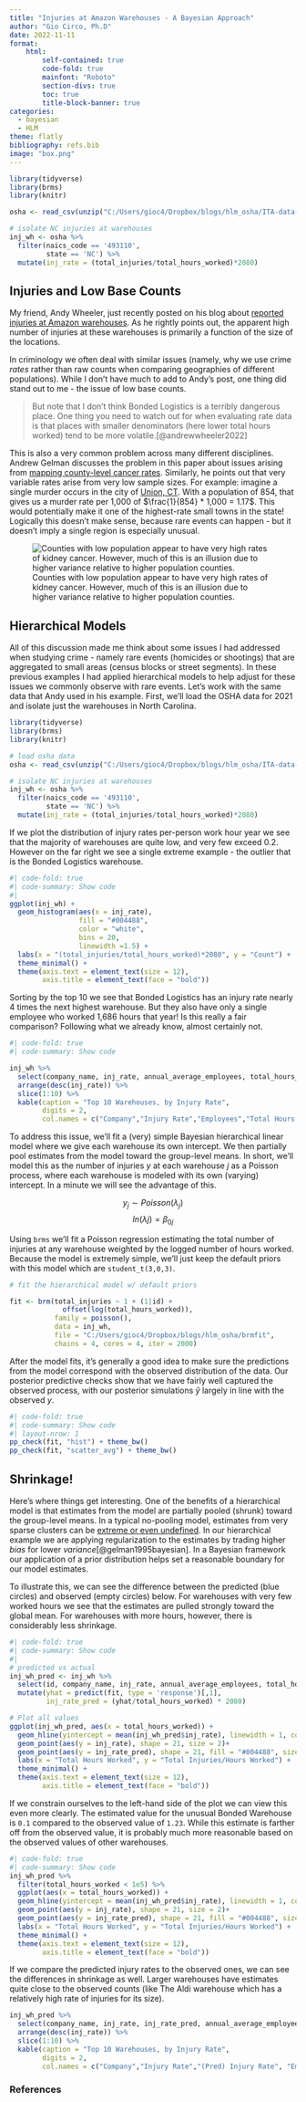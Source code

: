 ```yaml
---
title: "Injuries at Amazon Warehouses - A Bayesian Approach"
author: "Gio Circo, Ph.D"
date: 2022-11-11
format: 
    html:
        self-contained: true
        code-fold: true
        mainfont: "Roboto"
        section-divs: true
        toc: true
        title-block-banner: true
categories:
  - bayesian
  - HLM
theme: flatly
bibliography: refs.bib
image: "box.png"
---
```


```r
library(tidyverse)
library(brms)
library(knitr)

osha <- read_csv(unzip("C:/Users/gioc4/Dropbox/blogs/hlm_osha/ITA-data-cy2021.zip"))

# isolate NC injuries at warehouses
inj_wh <- osha %>%
  filter(naics_code == '493110',
         state == 'NC') %>%
  mutate(inj_rate = (total_injuries/total_hours_worked)*2080)
```

## Injuries and Low Base Counts

My friend, Andy Wheeler, just recently posted on his blog about [reported injuries at Amazon warehouses](https://andrewpwheeler.com/2022/11/05/injury-rates-at-amazon-warehouses/). As he rightly points out, the apparent high number of injuries at these warehouses is primarily a function of the size of the locations. 

In criminology we often deal with similar issues (namely, why we use crime *rates* rather than raw counts when comparing geographies of different populations). While I don't have much to add to Andy's post, one thing did stand out to me - the issue of low base counts.

> But note that I don't think Bonded Logistics is a terribly dangerous place. One thing you need to watch out for when evaluating rate data is that places with smaller denominators (here lower total hours worked) tend to be more volatile.[@andrewwheeler2022]

This is also a very common problem across many different disciplines. Andrew Gelman discusses the problem in this paper about issues arising from [mapping county-level cancer rates](http://www.stat.columbia.edu/~gelman/research/published/allmaps.pdf). Similarly, he points out that very variable rates arise from very low sample sizes. For example: imagine a single murder occurs in the city of [Union, CT](https://www.city-data.com/city/Union-Connecticut.html). With a population of 854, that gives us a murder rate per 1,000 of $\frac{1}{854} * 1,000 = 1.17$. This would potentially make it one of the highest-rate small towns in the state! Logically this doesn't make sense, because rare events can happen - but it doesn't imply a single region is especially unusual.

![Counties with low population appear to have very high rates of kidney cancer. However, much of this is an illusion due to higher variance relative to higher population counties.](cancer.png)

## Hierarchical Models

All of this discussion made me think about some issues I had addressed when studying crime - namely rare events (homicides or shootings) that are aggregated to small areas (census blocks or street segments). In these previous examples I had applied hierarchical models to help adjust for these issues we commonly observe with rare events. Let's work with the same data that Andy used in his example. First, we'll load the OSHA data for 2021 and isolate just the warehouses in North Carolina.

```r
library(tidyverse)
library(brms)
library(knitr)

# load osha data
osha <- read_csv(unzip("C:/Users/gioc4/Dropbox/blogs/hlm_osha/ITA-data-cy2021.zip"))

# isolate NC injuries at warehouses
inj_wh <- osha %>%
  filter(naics_code == '493110',
         state == 'NC') %>%
  mutate(inj_rate = (total_injuries/total_hours_worked)*2080)
```

If we plot the distribution of injury rates per-person work hour year we see that the majority of warehouses are quite low, and very few exceed 0.2. However on the far right we see a single extreme example - the outlier that is the Bonded Logistics warehouse.

```r
#| code-fold: true
#| code-summary: Show code
#| 
ggplot(inj_wh) +
  geom_histogram(aes(x = inj_rate), 
                 fill = "#004488", 
                 color = "white",
                 bins = 20,
                 linewidth =1.5) +
  labs(x = "(total_injuries/total_hours_worked)*2080", y = "Count") +
  theme_minimal() +
  theme(axis.text = element_text(size = 12),
        axis.title = element_text(face = "bold"))
```

Sorting by the top 10 we see that Bonded Logistics has an injury rate nearly 4 times the next highest warehouse. But they also have only a single employee who worked 1,686 hours that year! Is this really a fair comparison? Following what we already know, almost certainly not.

```r
#| code-fold: true
#| code-summary: Show code

inj_wh %>%
  select(company_name, inj_rate, annual_average_employees, total_hours_worked) %>%
  arrange(desc(inj_rate)) %>%
  slice(1:10) %>%
  kable(caption = "Top 10 Warehouses, by Injury Rate", 
        digits = 2,
        col.names = c("Company","Injury Rate","Employees","Total Hours Worked"))
```

To address this issue, we'll fit a (very) simple Bayesian hierarchical linear model where we give each warehouse its own intercept. We then partially pool estimates from the model toward the group-level means. In short, we'll model this as the number of injuries $y$ at each warehouse $j$ as a Poisson process, where each warehouse is modeled with its own (varying) intercept. In a minute we will see the advantage of this.

$$y_{j} \sim Poisson(\lambda_{j})$$ $$ln(\lambda{j}) = \beta_{0j}$$

Using `brms` we'll fit a Poisson regression estimating the total number of injuries at any warehouse weighted by the logged number of hours worked. Because the model is extremely simple, we'll just keep the default priors with this model which are `student_t(3,0,3)`.

```r
# fit the hierarchical model w/ default priors

fit <- brm(total_injuries ~ 1 + (1|id) + 
             offset(log(total_hours_worked)), 
           family = poisson(), 
           data = inj_wh,
           file = "C:/Users/gioc4/Dropbox/blogs/hlm_osha/brmfit",
           chains = 4, cores = 4, iter = 2000)
```

After the model fits, it's generally a good idea to make sure the predictions from the model correspond with the observed distribution of the data. Our posterior predictive checks show that we have fairly well captured the observed process, with our posterior simulations $\hat{y}$ largely in line with the observed $y$.

```r
#| code-fold: true
#| code-summary: Show code
#| layout-nrow: 1
pp_check(fit, "hist") + theme_bw()
pp_check(fit, "scatter_avg") + theme_bw()
```

## Shrinkage!

Here's where things get interesting. One of the benefits of a hierarchical model is that estimates from the model are partially pooled (shrunk) toward the group-level means. In a typical no-pooling model, estimates from very sparse clusters can be [extreme or even undefined](https://stats.stackexchange.com/questions/11109/how-to-deal-with-perfect-separation-in-logistic-regression). In our hierarchical example we are applying regularization to the estimates by trading higher *bias* for lower *variance*[@gelman1995bayesian]. In a Bayesian framework our application of a prior distribution helps set a reasonable boundary for our model estimates.

To illustrate this, we can see the difference between the predicted (blue circles) and observed (empty circles) below. For warehouses with very few worked hours we see that the estimates are pulled strongly toward the global mean. For warehouses with more hours, however, there is considerably less shrinkage.

```r
#| code-fold: true
#| code-summary: Show code
#| 
# predicted vs actual
inj_wh_pred <- inj_wh %>%
  select(id, company_name, inj_rate, annual_average_employees, total_hours_worked) %>%
  mutate(yhat = predict(fit, type = 'response')[,1],
         inj_rate_pred = (yhat/total_hours_worked) * 2080)

# Plot all values
ggplot(inj_wh_pred, aes(x = total_hours_worked)) +
  geom_hline(yintercept = mean(inj_wh_pred$inj_rate), linewidth = 1, color = "#004488", alpha = .7)+
  geom_point(aes(y = inj_rate), shape = 21, size = 2)+
  geom_point(aes(y = inj_rate_pred), shape = 21, fill = "#004488", size = 2, alpha = .5) +
  labs(x = "Total Hours Worked", y = "Total Injuries/Hours Worked") +
  theme_minimal() +
  theme(axis.text = element_text(size = 12),
        axis.title = element_text(face = "bold"))

```

If we constrain ourselves to the left-hand side of the plot we can view this even more clearly. The estimated value for the unusual Bonded Warehouse is `0.1` compared to the observed value of `1.23`. While this estimate is farther off from the observed value, it is probably much more reasonable based on the observed values of other warehouses.

```r
#| code-fold: true
#| code-summary: Show code
inj_wh_pred %>%
  filter(total_hours_worked < 1e5) %>%
  ggplot(aes(x = total_hours_worked)) +
  geom_hline(yintercept = mean(inj_wh_pred$inj_rate), linewidth = 1, color = "#004488", alpha = .7)+
  geom_point(aes(y = inj_rate), shape = 21, size = 2)+
  geom_point(aes(y = inj_rate_pred), shape = 21, fill = "#004488", size = 2, alpha = .5) +
  labs(x = "Total Hours Worked", y = "Total Injuries/Hours Worked") +
  theme_minimal() +
  theme(axis.text = element_text(size = 12),
        axis.title = element_text(face = "bold"))
```

If we compare the predicted injury rates to the observed ones, we can see the differences in shrinkage as well. Larger warehouses have estimates quite close to the observed counts (like The Aldi warehouse which has a relatively high rate of injuries for its size).

```r
inj_wh_pred %>%
  select(company_name, inj_rate, inj_rate_pred, annual_average_employees, total_hours_worked) %>%
  arrange(desc(inj_rate)) %>%
  slice(1:10) %>%
  kable(caption = "Top 10 Warehouses, by Injury Rate", 
        digits = 2,
        col.names = c("Company","Injury Rate","(Pred) Injury Rate", "Employees","Total Hours Worked"))
```

### References

::: {#refs}
:::
